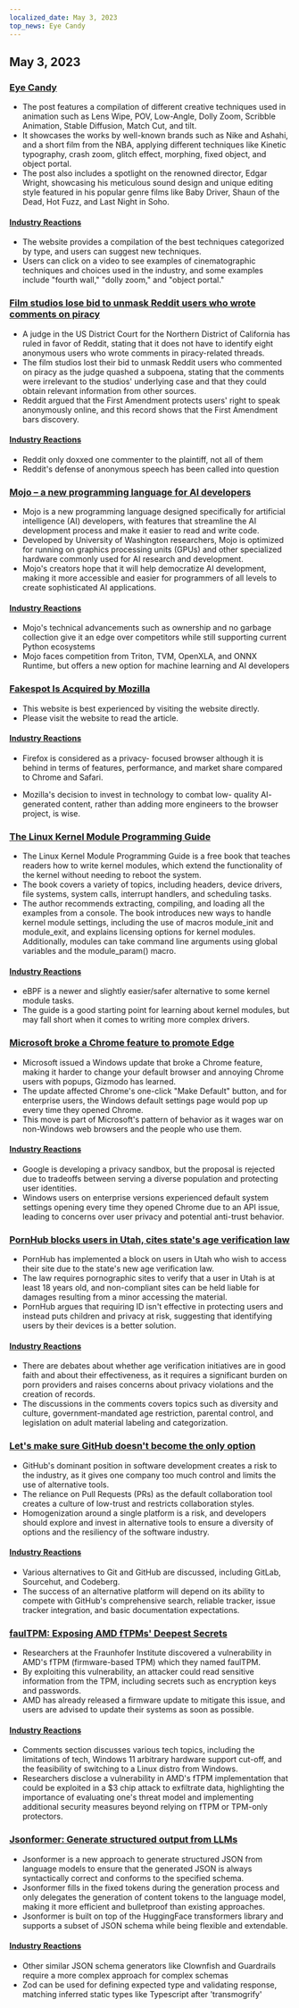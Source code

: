 ```yaml
---
localized_date: May 3, 2023
top_news: Eye Candy
---
```




<CallToAction />

<Steps>

## May 3, 2023

### [Eye Candy](https://eycndy.com)

- The post features a compilation of different creative techniques used in animation such as Lens Wipe, POV, Low-Angle, Dolly Zoom, Scribble Animation, Stable Diffusion, Match Cut, and tilt.
- It showcases the works by well-known brands such as Nike and Ashahi, and a short film from the NBA, applying different techniques like Kinetic typography, crash zoom, glitch effect, morphing, fixed object, and object portal.
- The post also includes a spotlight on the renowned director, Edgar Wright, showcasing his meticulous sound design and unique editing style featured in his popular genre films like Baby Driver, Shaun of the Dead, Hot Fuzz, and Last Night in Soho.

#### [Industry Reactions](http://news.ycombinator.com/item?id=35791575)

- The website provides a compilation of the best techniques categorized by type, and users can suggest new techniques.
- Users can click on a video to see examples of cinematographic techniques and choices used in the industry, and some examples include "fourth wall," "dolly zoom," and "object portal."

### [Film studios lose bid to unmask Reddit users who wrote comments on piracy](https://arstechnica.com/tech-policy/2023/05/judge-wont-force-reddit-to-identify-anonymous-users-who-discussed-piracy/)

- A judge in the US District Court for the Northern District of California has ruled in favor of Reddit, stating that it does not have to identify eight anonymous users who wrote comments in piracy-related threads.
- The film studios lost their bid to unmask Reddit users who commented on piracy as the judge quashed a subpoena, stating that the comments were irrelevant to the studios' underlying case and that they could obtain relevant information from other sources.
- Reddit argued that the First Amendment protects users' right to speak anonymously online, and this record shows that the First Amendment bars discovery.

#### [Industry Reactions](http://news.ycombinator.com/item?id=35787080)

- Reddit only doxxed one commenter to the plaintiff, not all of them
- Reddit's defense of anonymous speech has been called into question

### [Mojo – a new programming language for AI developers](https://www.modular.com/mojo)

- Mojo is a new programming language designed specifically for artificial intelligence (AI) developers, with features that streamline the AI development process and make it easier to read and write code.
- Developed by University of Washington researchers, Mojo is optimized for running on graphics processing units (GPUs) and other specialized hardware commonly used for AI research and development.
- Mojo's creators hope that it will help democratize AI development, making it more accessible and easier for programmers of all levels to create sophisticated AI applications.

#### [Industry Reactions](http://news.ycombinator.com/item?id=35790367)

- Mojo's technical advancements such as ownership and no garbage collection give it an edge over competitors while still supporting current Python ecosystems
- Mojo faces competition from Triton, TVM, OpenXLA, and ONNX Runtime, but offers a new option for machine learning and AI developers

### [Fakespot Is Acquired by Mozilla](https://www.fakespot.com/post/fakespot-acquired-by-mozilla)

- This website is best experienced by visiting the website directly.
- Please visit the website to read the article.

#### [Industry Reactions](http://news.ycombinator.com/item?id=35789963)

- Firefox is considered as a privacy- focused browser although it is behind in terms of features, performance, and market share compared to Chrome and Safari.

- Mozilla's decision to invest in technology to combat low- quality AI- generated content, rather than adding more engineers to the browser project, is wise.

### [The Linux Kernel Module Programming Guide](https://sysprog21.github.io/lkmpg/)

- The Linux Kernel Module Programming Guide is a free book that teaches readers how to write kernel modules, which extend the functionality of the kernel without needing to reboot the system.
- The book covers a variety of topics, including headers, device drivers, file systems, system calls, interrupt handlers, and scheduling tasks.
- The author recommends extracting, compiling, and loading all the examples from a console. The book introduces new ways to handle kernel module settings, including the use of macros module_init and module_exit, and explains licensing options for kernel modules. Additionally, modules can take command line arguments using global variables and the module_param() macro.

#### [Industry Reactions](http://news.ycombinator.com/item?id=35782630)

- eBPF is a newer and slightly easier/safer alternative to some kernel module tasks.
- The guide is a good starting point for learning about kernel modules, but may fall short when it comes to writing more complex drivers.

### [Microsoft broke a Chrome feature to promote Edge](https://gizmodo.com/microsoft-windows-google-chrome-feature-broken-edge-1850392901)

- Microsoft issued a Windows update that broke a Chrome feature, making it harder to change your default browser and annoying Chrome users with popups, Gizmodo has learned.
- The update affected Chrome's one-click "Make Default" button, and for enterprise users, the Windows default settings page would pop up every time they opened Chrome.
- This move is part of Microsoft's pattern of behavior as it wages war on non-Windows web browsers and the people who use them.

#### [Industry Reactions](http://news.ycombinator.com/item?id=35787707)

- Google is developing a privacy sandbox, but the proposal is rejected due to tradeoffs between serving a diverse population and protecting user identities.
- Windows users on enterprise versions experienced default system settings opening every time they opened Chrome due to an API issue, leading to concerns over user privacy and potential anti-trust behavior.

### [PornHub blocks users in Utah, cites state's age verification law](https://kslnewsradio.com/2003298/adult-website-pornhub-blocks-users-in-utah-from-accessing-the-site/)

- PornHub has implemented a block on users in Utah who wish to access their site due to the state's new age verification law.
- The law requires pornographic sites to verify that a user in Utah is at least 18 years old, and non-compliant sites can be held liable for damages resulting from a minor accessing the material.
- PornHub argues that requiring ID isn't effective in protecting users and instead puts children and privacy at risk, suggesting that identifying users by their devices is a better solution.

#### [Industry Reactions](http://news.ycombinator.com/item?id=35786086)

- There are debates about whether age verification initiatives are in good faith and about their effectiveness, as it requires a significant burden on porn providers and raises concerns about privacy violations and the creation of records.
- The discussions in the comments covers topics such as diversity and culture, government-mandated age restriction, parental control, and legislation on adult material labeling and categorization.

### [Let's make sure GitHub doesn't become the only option](https://blog.edwardloveall.com/lets-make-sure-github-doesnt-become-the-only-option)

- GitHub's dominant position in software development creates a risk to the industry, as it gives one company too much control and limits the use of alternative tools.
- The reliance on Pull Requests (PRs) as the default collaboration tool creates a culture of low-trust and restricts collaboration styles.
- Homogenization around a single platform is a risk, and developers should explore and invest in alternative tools to ensure a diversity of options and the resiliency of the software industry.

#### [Industry Reactions](http://news.ycombinator.com/item?id=35787102)

- Various alternatives to Git and GitHub are discussed, including GitLab, Sourcehut, and Codeberg.
- The success of an alternative platform will depend on its ability to compete with GitHub's comprehensive search, reliable tracker, issue tracker integration, and basic documentation expectations.

### [faulTPM: Exposing AMD fTPMs' Deepest Secrets](https://arxiv.org/abs/2304.14717)

- Researchers at the Fraunhofer Institute discovered a vulnerability in AMD's fTPM (firmware-based TPM) which they named faulTPM.
- By exploiting this vulnerability, an attacker could read sensitive information from the TPM, including secrets such as encryption keys and passwords.
- AMD has already released a firmware update to mitigate this issue, and users are advised to update their systems as soon as possible.

#### [Industry Reactions](http://news.ycombinator.com/item?id=35787195)

- Comments section discusses various tech topics, including the limitations of tech, Windows 11 arbitrary hardware support cut-off, and the feasibility of switching to a Linux distro from Windows.
- Researchers disclose a vulnerability in AMD's fTPM implementation that could be exploited in a $3 chip attack to exfiltrate data, highlighting the importance of evaluating one's threat model and implementing additional security measures beyond relying on fTPM or TPM-only protectors.

### [Jsonformer: Generate structured output from LLMs](https://github.com/1rgs/jsonformer)

- Jsonformer is a new approach to generate structured JSON from language models to ensure that the generated JSON is always syntactically correct and conforms to the specified schema.
- Jsonformer fills in the fixed tokens during the generation process and only delegates the generation of content tokens to the language model, making it more efficient and bulletproof than existing approaches.
- Jsonformer is built on top of the HuggingFace transformers library and supports a subset of JSON schema while being flexible and extendable.

#### [Industry Reactions](http://news.ycombinator.com/item?id=35790092)

- Other similar JSON schema generators like Clownfish and Guardrails require a more complex approach for complex schemas
- Zod can be used for defining expected type and validating response, matching inferred static types like Typescript after 'transmogrify'

</Steps>
